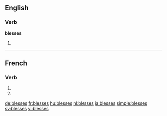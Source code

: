 {{also|blessés}}
==English==

===Verb===
'''blesses'''

# {{en-third-person singular of|bless}}

----

==French==

===Verb===
{{fr-verb-form}}

# {{conjugation of|blesser||2|s|pres|ind|lang=fr}}
# {{conjugation of|blesser||2|s|pres|sub|lang=fr}}

[[de:blesses]]
[[fr:blesses]]
[[hu:blesses]]
[[nl:blesses]]
[[ja:blesses]]
[[simple:blesses]]
[[sv:blesses]]
[[vi:blesses]]